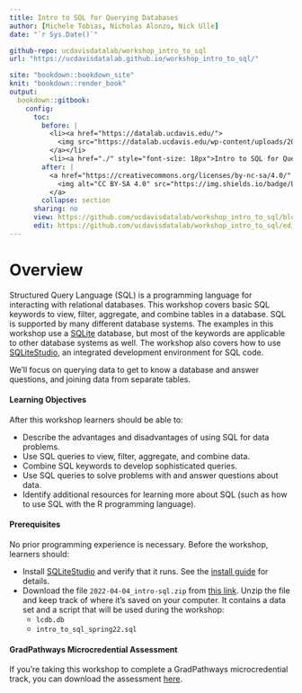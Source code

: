 ```yaml
---
title: Intro to SQL for Querying Databases
author: [Michele Tobias, Nicholas Alonzo, Nick Ulle]
date: "`r Sys.Date()`"

github-repo: ucdavisdatalab/workshop_intro_to_sql
url: "https://ucdavisdatalab.github.io/workshop_intro_to_sql/"

site: "bookdown::bookdown_site"
knit: "bookdown::render_book"
output:
  bookdown::gitbook:
    config:
      toc:
        before: |
          <li><a href="https://datalab.ucdavis.edu/">
            <img src="https://datalab.ucdavis.edu/wp-content/uploads/2019/07/datalab-logo-full-color-rgb-1.png" style="height: 100%; width: 100%; object-fit: contain" />
          </a></li>
          <li><a href="./" style="font-size: 18px">Intro to SQL for Querying Databases</a></li>
        after: |
          <a href="https://creativecommons.org/licenses/by-nc-sa/4.0/" target="_blank">
            <img alt="CC BY-SA 4.0" src="https://img.shields.io/badge/License-CC%20BY--NC--SA%204.0-lightgrey.svg" style="float: right; padding-right: 10px;" />
          </a>
        collapse: section
      sharing: no
      view: https://github.com/ucdavisdatalab/workshop_intro_to_sql/blob/master/%s
      edit: https://github.com/ucdavisdatalab/workshop_intro_to_sql/edit/master/%s
---
```


# Overview {-}

Structured Query Language (SQL) is a programming language for interacting with
relational databases. This workshop covers basic SQL keywords to view, filter,
aggregate, and combine tables in a database. SQL is supported by many different
database systems. The examples in this workshop use a [SQLite][sqlite]
database, but most of the keywords are applicable to other database systems as
well. The workshop also covers how to use [SQLiteStudio][sqlitestudio], an
integrated development environment for SQL code.

We’ll focus on querying data to get to know a database and answer questions,
and joining data from separate tables.


#### Learning Objectives {-}

After this workshop learners should be able to:

* Describe the advantages and disadvantages of using SQL for data problems.
* Use SQL queries to view, filter, aggregate, and combine data.
* Combine SQL keywords to develop sophisticated queries.
* Use SQL queries to solve problems with and answer questions about data.
* Identify additional resources for learning more about SQL (such as how to use
  SQL with the R programming language).


#### Prerequisites {-}

No prior programming experience is necessary. Before the workshop, learners
should:

* Install [SQLiteStudio][sqlitestudio] and verify that it runs. See the
  [install guide][install] for details.
* Download the file `2022-04-04_intro-sql.zip` from [this link][materials].
  Unzip the file and keep track of where it's saved on your computer. It
  contains a data set and a script that will be used during the workshop:
    + `lcdb.db`
    + `intro_to_sql_spring22.sql`

[sqlite]: https://sqlite.org/
[sqlitestudio]: https://sqlitestudio.pl/
[install]: https://ucdavisdatalab.github.io/install_guides/sql-and-database-tools.html#sqlitestudio
[materials]: https://drive.google.com/file/d/1Ans5_GIMgDlpLrNjPK0J9BhbqDTi4zUe/view?usp=sharing

#### GradPathways Microcredential Assessment {-}

If you're taking this workshop to complete a GradPathways microcredential
track, you can download the assessment [here][assessment].

[assessment]: https://github.com/ucdavisdatalab/workshop_intro_to_sql/blob/main/materials/assessment.sql
